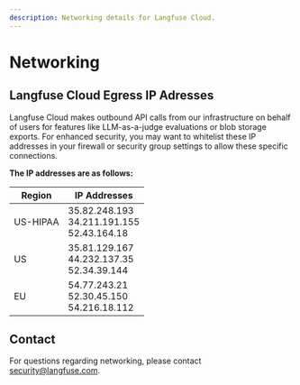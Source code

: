 ```yaml
---
description: Networking details for Langfuse Cloud.
---
```


# Networking


## Langfuse Cloud Egress IP Adresses

Langfuse Cloud makes outbound API calls from our infrastructure on behalf of users for features like LLM-as-a-judge evaluations or blob storage exports. For enhanced security, you may want to whitelist these IP addresses in your firewall or security group settings to allow these specific connections.

**The IP addresses are as follows:**

| Region    | IP Addresses    |
|-----------|----------------|
| US-HIPAA  | 35.82.248.193<br/>34.211.191.155<br/>52.43.164.18 |
| US        | 35.81.129.167<br/>44.232.137.35<br/>52.34.39.144 |
| EU        | 54.77.243.21<br/>52.30.45.150<br/>54.216.18.112 |



## Contact

For questions regarding networking, please contact security@langfuse.com.
